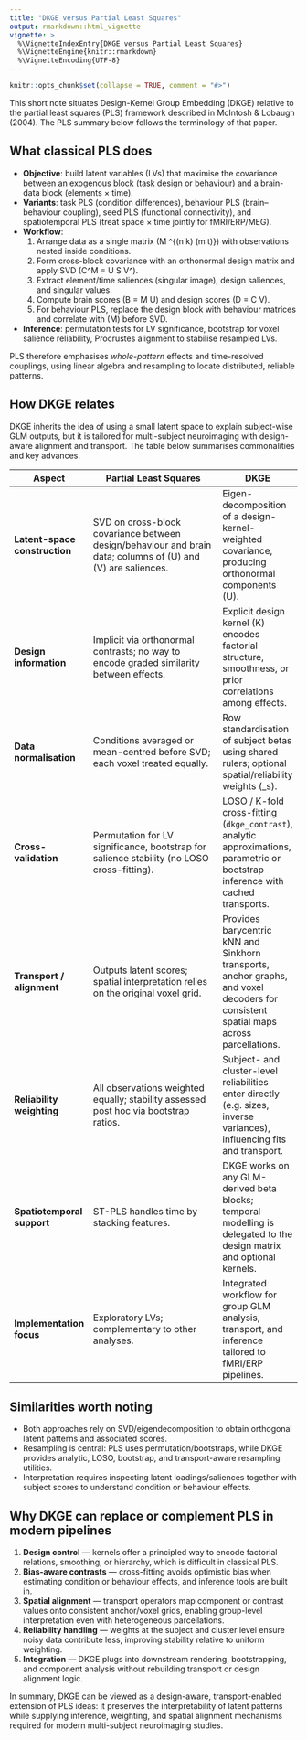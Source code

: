 ```yaml
---
title: "DKGE versus Partial Least Squares"
output: rmarkdown::html_vignette
vignette: >
  %\VignetteIndexEntry{DKGE versus Partial Least Squares}
  %\VignetteEngine{knitr::rmarkdown}
  %\VignetteEncoding{UTF-8}
---
```


```r
knitr::opts_chunk$set(collapse = TRUE, comment = "#>")
```

This short note situates Design-Kernel Group Embedding (DKGE) relative to the
partial least squares (PLS) framework described in McIntosh & Lobaugh (2004).
The PLS summary below follows the terminology of that paper.

## What classical PLS does

- **Objective**: build latent variables (LVs) that maximise the covariance
  between an exogenous block (task design or behaviour) and a brain-data block
  (elements × time).
- **Variants**: task PLS (condition differences), behaviour PLS (brain–behaviour
  coupling), seed PLS (functional connectivity), and spatiotemporal PLS (treat
  space × time jointly for fMRI/ERP/MEG).
- **Workflow**:
  1. Arrange data as a single matrix \(M \in \mathbb{R}^{(n k) \times (m t)}\)
     with observations nested inside conditions.
  2. Form cross-block covariance with an orthonormal design matrix and apply
     SVD \(C^\top M = U S V^\top\).
  3. Extract element/time saliences (singular image), design saliences, and
     singular values.
  4. Compute brain scores \(B = M U\) and design scores \(D = C V\).
  5. For behaviour PLS, replace the design block with behaviour matrices and
     correlate with \(M\) before SVD.
- **Inference**: permutation tests for LV significance, bootstrap for voxel
  salience reliability, Procrustes alignment to stabilise resampled LVs.

PLS therefore emphasises *whole-pattern* effects and time-resolved couplings,
using linear algebra and resampling to locate distributed, reliable patterns.

## How DKGE relates

DKGE inherits the idea of using a small latent space to explain subject-wise GLM
outputs, but it is tailored for multi-subject neuroimaging with design-aware
alignment and transport. The table below summarises commonalities and key
advances.

| Aspect | Partial Least Squares | DKGE |
|--------|-----------------------|------|
| **Latent-space construction** | SVD on cross-block covariance between design/behaviour and brain data; columns of \(U\) and \(V\) are saliences. | Eigen-decomposition of a design-kernel-weighted covariance, producing orthonormal components \(U\). |
| **Design information** | Implicit via orthonormal contrasts; no way to encode graded similarity between effects. | Explicit design kernel \(K\) encodes factorial structure, smoothness, or prior correlations among effects. |
| **Data normalisation** | Conditions averaged or mean-centred before SVD; each voxel treated equally. | Row standardisation of subject betas using shared rulers; optional spatial/reliability weights \(\Omega_s\). |
| **Cross-validation** | Permutation for LV significance, bootstrap for salience stability (no LOSO cross-fitting). | LOSO / K-fold cross-fitting (`dkge_contrast`), analytic approximations, parametric or bootstrap inference with cached transports. |
| **Transport / alignment** | Outputs latent scores; spatial interpretation relies on the original voxel grid. | Provides barycentric kNN and Sinkhorn transports, anchor graphs, and voxel decoders for consistent spatial maps across parcellations. |
| **Reliability weighting** | All observations weighted equally; stability assessed post hoc via bootstrap ratios. | Subject- and cluster-level reliabilities enter directly (e.g. sizes, inverse variances), influencing fits and transport. |
| **Spatiotemporal support** | ST-PLS handles time by stacking features. | DKGE works on any GLM-derived beta blocks; temporal modelling is delegated to the design matrix and optional kernels. |
| **Implementation focus** | Exploratory LVs; complementary to other analyses. | Integrated workflow for group GLM analysis, transport, and inference tailored to fMRI/ERP pipelines. |

## Similarities worth noting

- Both approaches rely on SVD/eigendecomposition to obtain orthogonal latent
  patterns and associated scores.
- Resampling is central: PLS uses permutation/bootstraps, while DKGE provides
  analytic, LOSO, bootstrap, and transport-aware resampling utilities.
- Interpretation requires inspecting latent loadings/saliences together with
  subject scores to understand condition or behaviour effects.

## Why DKGE can replace or complement PLS in modern pipelines

1. **Design control** — kernels offer a principled way to encode factorial
   relations, smoothing, or hierarchy, which is difficult in classical PLS.
2. **Bias-aware contrasts** — cross-fitting avoids optimistic bias when
   estimating condition or behaviour effects, and inference tools are built in.
3. **Spatial alignment** — transport operators map component or contrast values
   onto consistent anchor/voxel grids, enabling group-level interpretation even
   with heterogeneous parcellations.
4. **Reliability handling** — weights at the subject and cluster level ensure
   noisy data contribute less, improving stability relative to uniform weighting.
5. **Integration** — DKGE plugs into downstream rendering, bootstrapping, and
   component analysis without rebuilding transport or design alignment logic.

In summary, DKGE can be viewed as a design-aware, transport-enabled extension of
PLS ideas: it preserves the interpretability of latent patterns while supplying
inference, weighting, and spatial alignment mechanisms required for modern
multi-subject neuroimaging studies.

